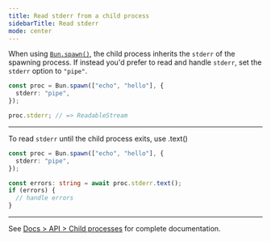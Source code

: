 ---
title: Read stderr from a child process
sidebarTitle: Read stderr
mode: center
---

When using [`Bun.spawn()`](https://bun.com/docs/api/spawn), the child process inherits the `stderr` of the spawning process. If instead you'd prefer to read and handle `stderr`, set the `stderr` option to `"pipe"`.

```ts
const proc = Bun.spawn(["echo", "hello"], {
  stderr: "pipe",
});

proc.stderr; // => ReadableStream
```

---

To read `stderr` until the child process exits, use .text()

```ts
const proc = Bun.spawn(["echo", "hello"], {
  stderr: "pipe",
});

const errors: string = await proc.stderr.text();
if (errors) {
  // handle errors
}
```

---

See [Docs > API > Child processes](https://bun.com/docs/api/spawn) for complete documentation.
